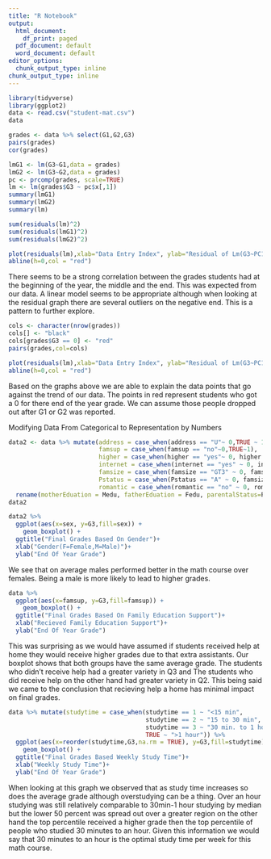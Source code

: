```yaml
---
title: "R Notebook"
output:
  html_document:
    df_print: paged
  pdf_document: default
  word_document: default
editor_options:
  chunk_output_type: inline
chunk_output_type: inline
---
```


```r
library(tidyverse)
library(ggplot2)
data <- read.csv("student-mat.csv")
data
```

```r
grades <- data %>% select(G1,G2,G3)
pairs(grades)
cor(grades)
```
```r
lmG1 <- lm(G3~G1,data = grades)
lmG2 <- lm(G3~G2,data = grades)
pc <- prcomp(grades, scale=TRUE)
lm <- lm(grades$G3 ~ pc$x[,1])
summary(lmG1)
summary(lmG2)
summary(lm)
```

```r
sum(residuals(lm)^2)
sum(residuals(lmG1)^2)
sum(residuals(lmG2)^2)
```
```r
plot(residuals(lm),xlab="Data Entry Index", ylab="Residual of Lm(G3~PC1)")
abline(h=0,col = "red")
```
There seems to be a strong correlation between the grades students had at the beginning of the year, the middle and the end. This was expected from our data. A linear model seems to be appropriate although when looking at the residual graph there are several outliers on the negative end. This is a pattern to further explore.
```r
cols <- character(nrow(grades))
cols[] <- "black"
cols[grades$G3 == 0] <- "red"
pairs(grades,col=cols)

plot(residuals(lm),xlab="Data Entry Index", ylab="Residual of Lm(G3~PC1)",col = cols)
abline(h=0,col = "red")
```
Based on the graphs above we are able to explain the data points that go against the trend of our data. The points in red represent students who got a 0 for there end of the year grade. We can assume those people dropped out after G1 or G2 was reported.

Modifying Data From Categorical to Representation by Numbers
```r
data2 <- data %>% mutate(address = case_when(address == "U"~ 0,TRUE ~ 1),
                         famsup = case_when(famsup == "no"~0,TRUE~1),
                         higher = case_when(higher == "yes"~ 0, higher == "no" ~ 1),
                         internet = case_when(internet == "yes" ~ 0, internet == "no" ~ 1),
                         famsize = case_when(famsize == "GT3" ~ 0, famsize == "LE3" ~ 1),
                         Pstatus = case_when(Pstatus == "A" ~ 0, famsize == "T" ~ 1),
                         romantic = case_when(romantic == "no" ~ 0, romantic=="yes" ~ 1))%>%
  rename(motherEduation = Medu, fatherEduation = Fedu, parentalStatus=Pstatus)
data2
```

```r
data2 %>% 
  ggplot(aes(x=sex, y=G3,fill=sex)) + 
    geom_boxplot() +
  ggtitle("Final Grades Based On Gender")+
  xlab("Gender(F=Female,M=Male)")+
  ylab("End Of Year Grade")
```
We see that on average males performed better in the math course over females. Being a male is more likely to lead to higher grades.

```r
data %>%
  ggplot(aes(x=famsup, y=G3,fill=famsup)) + 
    geom_boxplot() +
  ggtitle("Final Grades Based On Family Education Support")+
  xlab("Recieved Family Education Support")+
  ylab("End Of Year Grade")
```
This was surprising as we would have assumed if students received help at home they would receive higher grades due to that extra assistants. Our boxplot shows that both groups have the same average grade. The students who didn't receive help had a greater variety in Q3 and The students who did receive help on the other hand had greater variety in Q2. This being said we came to the conclusion that recieving help a home has minimal impact on final grades. 

```r
data %>% mutate(studytime = case_when(studytime == 1 ~ "<15 min",
                                      studytime == 2 ~ "15 to 30 min",
                                      studytime == 3 ~ "30 min. to 1 hour",
                                      TRUE ~ ">1 hour")) %>%
  ggplot(aes(x=reorder(studytime,G3,na.rm = TRUE), y=G3,fill=studytime)) + 
    geom_boxplot() +
  ggtitle("Final Grades Based Weekly Study Time")+
  xlab("Weekly Study Time")+
  ylab("End Of Year Grade")
```
When looking at this graph we observed that as study time increases so does the average grade although overstudying can be a thing. Over an hour studying was still relatively comparable to 30min-1 hour studying by median but the lower 50 percent was spread out over a greater region on the other hand the top percentile received a higher grade then the top percentile of people who studied 30 minutes to an hour. Given this information we would say that 30 minutes to an hour is the optimal study time per week for this math course. 




